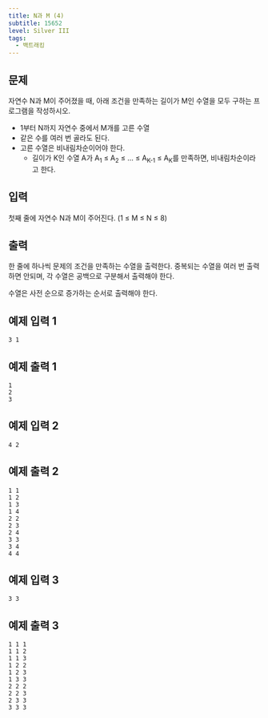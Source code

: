 ```yaml
---
title: N과 M (4)
subtitle: 15652
level: Silver III
tags:
  - 백트래킹
---
```


## 문제

자연수 N과 M이 주어졌을 때, 아래 조건을 만족하는 길이가 M인 수열을 모두 구하는 프로그램을 작성하시오.

- 1부터 N까지 자연수 중에서 M개를 고른 수열
- 같은 수를 여러 번 골라도 된다.
- 고른 수열은 비내림차순이어야 한다.
  - 길이가 K인 수열 A가 A<sub>1</sub> ≤ A<sub>2</sub> ≤ ... ≤ A<sub>K-1</sub> ≤ A<sub>K</sub>를 만족하면, 비내림차순이라고 한다.

## 입력

첫째 줄에 자연수 N과 M이 주어진다. (1 ≤ M ≤ N ≤ 8)

## 출력

한 줄에 하나씩 문제의 조건을 만족하는 수열을 출력한다. 중복되는 수열을 여러 번 출력하면 안되며, 각 수열은 공백으로 구분해서 출력해야 한다.

수열은 사전 순으로 증가하는 순서로 출력해야 한다.

## 예제 입력 1

```
3 1
```

## 예제 출력 1

```
1
2
3
```

## 예제 입력 2

```
4 2
```

## 예제 출력 2

```
1 1
1 2
1 3
1 4
2 2
2 3
2 4
3 3
3 4
4 4
```

## 예제 입력 3

```
3 3
```

## 예제 출력 3

```
1 1 1
1 1 2
1 1 3
1 2 2
1 2 3
1 3 3
2 2 2
2 2 3
2 3 3
3 3 3
```
